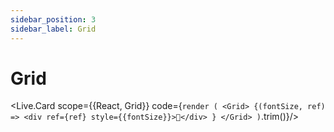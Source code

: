 ---
sidebar_position: 3
sidebar_label: Grid
---

# Grid


<Live.Card scope={{React, Grid}} code={`
render (
  <Grid>
    {(fontSize, ref) =>
      <div ref={ref} style={{fontSize}}>🤏</div>
    }
  </Grid>
)
`.trim()}/>
